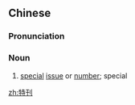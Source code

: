 ==Chinese==
{{zh-forms}}

===Pronunciation===
{{zh-pron
|m=tèkān
|c=dak6 hon2
|mn=qz:tia̍k-khan/tw,xm,zz:te̍k-khan
|cat=n
}}

===Noun===
{{zh-noun}}

# [[special]] [[issue]] or [[number]]; special

[[zh:特刊]]